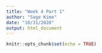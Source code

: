 ```yaml
---
title: "Week 4 Part 1"
author: "Sage Kime"
date: "10/31/2020"
output: html_document
---
```


```r
knitr::opts_chunk$set(echo = TRUE)
```
